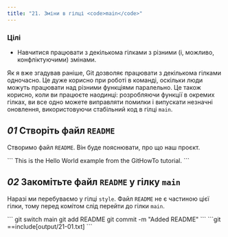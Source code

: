 ```yaml
---
title: "21. Зміни в гілці <code>main</code>"
---
```


### Цілі

- Навчитися працювати з декількома гілками з різними (і, можливо, конфліктуючими) змінами.

Як я вже згадував раніше, Git дозволяє працювати з декількома гілками одночасно. Це дуже корисно при роботі в команді, оскільки люди можуть працювати над різними функціями паралельно. Це також корисно, коли ви працюєте наодинці: розробляючи функції в окремих гілках, ви все одно можете виправляти помилки і випускати незначні оновлення, використовуючи стабільний код в гілці `main`.

## _01_ Створіть файл `README`

Створимо файл `README`. Він буде пояснювати, про що наш проєкт.

<File file="README">
```
This is the Hello World example from the GitHowTo tutorial.
```
</File>

## _02_ Закомітьте файл `README` у гілку `main`

Наразі ми перебуваємо у гілці `style`. Файл `README` не є частиною цієї гілки, тому перед комітом слід перейти до гілки `main`.

<Run>
```
git switch main
git add README
git commit -m "Added README"
```
</Run>

<Output>
```git
==include[output/21-01.txt]
```
</Output>